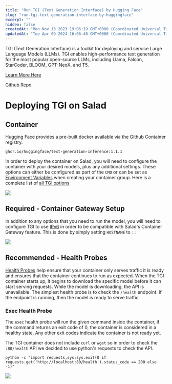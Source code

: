 ```yaml
---
title: "Run TGI (Text Generation Interface) by Hugging Face"
slug: "run-tgi-text-generation-interface-by-huggingface"
excerpt: ""
hidden: false
createdAt: "Mon Nov 13 2023 19:06:19 GMT+0000 (Coordinated Universal Time)"
updatedAt: "Tue Apr 09 2024 16:06:40 GMT+0000 (Coordinated Universal Time)"
---
```

TGI (Text Generation Interface) is a toolkit for deploying and service Large Language Models (LLMs). TGI enables high-performance text generation for the most popular open-source LLMs, including Llama, Falcon, StarCoder, BLOOM, GPT-NeoX, and T5.

[Learn More Here](https://huggingface.co/docs/text-generation-inference/main/en/index)

[Github Repo](https://github.com/huggingface/text-generation-inference)

# Deploying TGI on Salad

## Container

Hugging Face provides a pre-built docker available via the Github Container registry. 

```Text Docker
ghcr.io/huggingface/text-generation-inference:1.1.1
```

In order to deploy the container on Salad, you will need to configure the container with your desired models, plus any additional settings. These options can either be configured as part of the `CMD` or can be set as [Environment Variables](/container-engine/environment-variables) when creating your container group. Here is a complete list of [all TGI options](https://huggingface.co/docs/text-generation-inference/main/en/basic_tutorials/launcher)

<img src="container-engine/images/1074d8d-image.png"/>


## Required - Container Gateway Setup

In addition to any options that you need to run the model, you will need to configure TGI to use [IPv6](/container-engine/gateway/enabling-ipv6) in order to be compatible with Salad's Container Gateway feature. This is done by simply setting `HOSTNAME` to `::`

<img src="container-engine/images/064f253-image.png"/>



## Recommended - Health Probes

[Health Probes](/container-engine/health-probes) help ensure that your container only serves traffic it is ready and ensures that the container continues to run as expected. When the TGI container starts up, it begins to download the specific model before it can start serving requests. While the model is downloading, the API is unavailable. The simplest health probe is to check the `/health` endpoint. If the endpoint is running, then the model is ready to serve traffic.

### Exec Health Probe

The `exec` health probe will run the given command inside the container, if the command returns an exit code of 0, the container is considered in a healthy state. Any other exit codes indicate the container is not ready yet. 

The TGI container does not include `curl` or `wget` so in order to check the `:80/health` API we decided to use python's requests to check the API. 

```Text bin
python -c "import requests,sys;sys.exit(0 if requests.get('http://localhost:80/health').status_code == 200 else -1)"
```

<img src="container-engine/images/e851b39-image.png"/>
